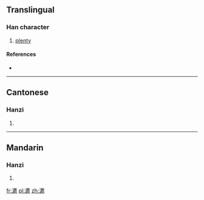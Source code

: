 ==Translingual==

===Han character===
{{Han char|rn=85|rad=水|as=15|sn=18|four=30131|canj=EIPF}}

# [[plenty]]

====References====
* {{Han ref|kx=0659.050|dkj=18601|dj=1069.010|hdz=31780.070|uh=700C|ud=28684|bh=EFEC|bd=61420}}

----

==Cantonese==

===Hanzi===
{{yue-hanzi|jyut=|y=biu1}}

# {{defn|lang=yue|sort=水15}}

----

==Mandarin==

===Hanzi===
{{cmn-hanzi|pin=[[biāo]] ([[biao1]]), [[liū]] ([[liu1]])|wg=piao<sup>1</sup>, liu<sup>1</sup>}}

# {{defn|lang=cmn|sort=水15}}

[[fr:瀌]]
[[pl:瀌]]
[[zh:瀌]]